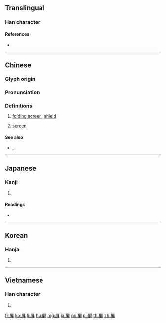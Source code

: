 {{character info/new}}
{{also|摒|屛}}
==Translingual==

===Han character===
{{Han char|rn=44|rad=尸|as=06|sn=9|four=77241|canj=STT|ids=⿸尸并}}

====References====
* {{Han ref|kx=0301.280|dkj=07692|dj=0599.040|hdz=20973.040|uh=5C4F|ud=23631|bh=ABCC|bd=43980}}

----

==Chinese==
{{zh-forms|alt=屛}}

===Glyph origin===
{{Han etym}}

===Pronunciation===
{{zh-pron
|m=píng,bǐng,bìng
|c=bing2,ping4
|mn=qz,xm,zz:pêng/pîn
|mn_note=pêng - literary; pîn - vernacular
|mc=y
|oc=y
|ma=
|cat=n
}}

===Definitions===
{{zh-hanzi}}

# [[folding screen]], [[shield]]
# {{lb|zh|computing}} [[screen]]
#: {{zh-x|黑屏|black screen}}

====See also====
* {{zh-l|螢幕}}, {{zh-l|顯示器}}

----

==Japanese==

===Kanji===
{{ja-kanji|grade=|rs=尸06}}

# {{defn|lang=ja|sort=尸06}}

====Readings====
* {{ja-readings|on=[[へい]] (hei), [[びょう]] (byō)|kun=[[しりぞく]] (shirizoku), [[おおう]] (oou)}}

----

==Korean==

===Hanja===
{{ko-hanja|hangeul=병|eumhun=병풍|rv=byeong|mr=pyŏng}}

# {{defn|lang=ko|sort=尸06}}

----

==Vietnamese==

===Han character===
{{vi-hantu|[[bình]]|rs=尸06}}

# {{defn|lang=vi|sort=尸06}}

[[fr:屏]]
[[ko:屏]]
[[li:屏]]
[[hu:屏]]
[[mg:屏]]
[[ja:屏]]
[[no:屏]]
[[pl:屏]]
[[th:屏]]
[[zh:屏]]